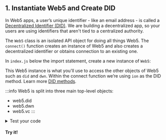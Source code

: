 
<section class="docs-section">

## 1.  Instantiate Web5 and Create DID 

In Web5 apps, a user’s unique identifier - like an email address - is called a [Decentralized Identifier (DID)](/docs/web5/learn/decentralized-identifiers).
We are building a decentralized app, so your users are using identifiers that aren't tied to a centralized authority.

The `Web5` class is an isolated API object for doing all things Web5. The `connect()` function creates an instance of Web5 and also creates a decentralized identifier or obtains connection to an existing one.

In `index.js` below the import statement, create a new instance of `Web5`:
<CodeSnippet functionName="didCreate" />

This Web5 instance is what you'll use to access the other objects of Web5 such as `did` and `dwn`. Within the connect function we’re using `ion` as the DID method. Learn more [DID methods](/docs/web5/learn/decentralized-identifiers#methods).

:::info
Web5 is split into three main top-level objects:
- web5.did
- web5.dwn
- web5.vc
:::

<details>
  <summary>Test your code</summary>

  Wanna see the DID you just created? 
  
  In <code>index.js</code>, add the following line and save your file:
  ```js
  console.log(aliceDid);
  ```

  Then from the terminal, run:
  ```bash
  node index.js
  ```

  You'll see the newly created DID.
  
</details>

#### Try it!

</section>
